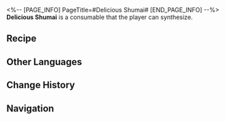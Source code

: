 <%-- [PAGE_INFO]
PageTitle=#Delicious Shumai#
[END_PAGE_INFO] --%>
{{Consumable Infobox
|id          = 401019
|image       = Item Delicious Shumai.png
|type        = Restorative Consumables
|rarity      = 2
|effect      = Upon use, immediately restores 30% Energy for one ally.
|description = The perfect combination of tradition and modernity. Bite through the slightly cool al dente dough, and the rich milky aroma and warmth will pour out of the filling &mdash; Molten Cheese Tart will impart you with its sincerity.
|effectType  = 
|effectType2 = 
|effectType3 = 
|recipe      = {{cx|Source missing}}
|source1     = [[Omni-Synthesizer]]
|source2     = 
|source3     = 
}}
{{Description|''"Cheese is power!"''}}
'''Delicious Shumai''' is a consumable that the player can synthesize.

==Recipe==
{{Recipe
|type              = Synthesis
|group             = Consumable
|Phlogiston        = 2
|Basic Ingredients = 1
|Protein Rice      = 2
|sort              = Phlogiston;Basic Ingredients;Protein Rice
}}

==Other Languages==
{{Other Languages
|en   = Delicious Shumai
|zhs  = 可口的烧麦
|zht  = 可口的燒賣
|ja   = 美味しいシュウマイ
|ko   = 맛있는 얇은 피 만두
|es   = Shaomai delicioso
|fr   = Délicieux shaomai
|ru   = Вкусный шаомай
|th   = Delicious Shumai
|vi   = Xíu Mại Ngon Lành
|de   = Leckeres Shumai
|id   = Delicious Shumai
|pt   = Shumai Delicioso
}}

==Change History==
{{Change History|1.6}}

==Navigation==
{{Consumable Navbox}}